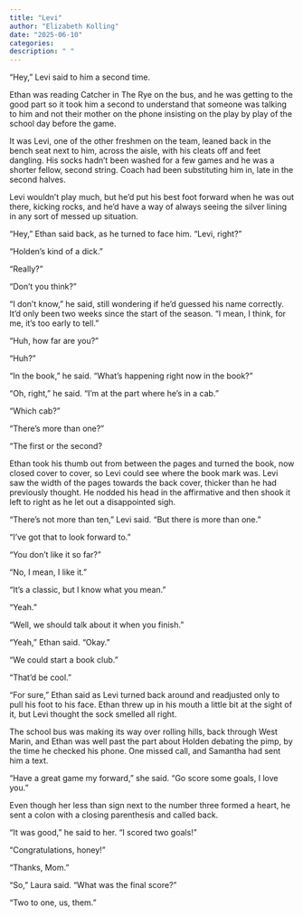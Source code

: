 ```yaml
---
title: "Levi"
author: "Elizabeth Kolling"
date: "2025-06-10"
categories: 
description: " "
---
```


“Hey,” Levi said to him a second time. 

Ethan was reading Catcher in The Rye on the bus, and he was getting to the good part so it took him a second to understand that someone was talking to him and not their mother on the phone insisting on the play by play of the school day before the game. 

It was Levi, one of the other freshmen on the team, leaned back in the bench seat next to him, across the aisle, with his cleats off and feet dangling. His socks hadn’t been washed for a few games and he was a shorter fellow, second string. Coach had been substituting him in, late in the second halves. 

Levi wouldn’t play much, but he'd put his best foot forward when he was out there, kicking rocks, and he'd have a way of always seeing the silver lining in any sort of messed up situation.

“Hey,” Ethan said back, as he turned to face him. “Levi, right?”

“Holden’s kind of a dick.” 

“Really?”

“Don’t you think?”

“I don’t know,” he said, still wondering if he'd guessed his name correctly. It'd only been two weeks since the start of the season. “I mean, I think, for me, it’s too early to tell.” 

“Huh, how far are you?” 

“Huh?”

“In the book,” he said. “What’s happening right now in the book?”

“Oh, right,” he said. “I’m at the part where he’s in a cab.”

“Which cab?”

“There’s more than one?”

“The first or the second?

Ethan took his thumb out from between the pages and turned the book, now closed cover to cover, so Levi could see where the book mark was. Levi saw the width of the pages towards the back cover, thicker than he had previously thought. He nodded his head in the affirmative and then shook it left to right as he let out a disappointed sigh.

“There’s not more than ten,” Levi said. “But there is more than one.” 

“I’ve got that to look forward to.”


“You don’t like it so far?”

“No, I mean, I like it.” 

“It’s a classic, but I know what you mean.”

“Yeah.”

“Well, we should talk about it when you finish.”

“Yeah,” Ethan said. “Okay.”	

“We could start a book club.”

“That’d be cool.”

“For sure,” Ethan said as Levi turned back around and readjusted only to pull his foot to his face. Ethan threw up in his mouth a little bit at the sight of it, but Levi thought the sock smelled all right. 

The school bus was making its way over rolling hills, back through West Marin, and Ethan was well past the part about Holden debating the pimp, by the time he checked his phone. One missed call, and Samantha had sent him a text.

“Have a great game my forward,” she said. “Go score some goals, I love you.” 

Even though her less than sign next to the number three formed a heart, he sent a colon with a closing parenthesis and called back. 

“It was good,” he said to her. “I scored two goals!”

“Congratulations, honey!” 

“Thanks, Mom.”

“So,” Laura said. “What was the final score?” 

“Two to one, us, them.”
 

